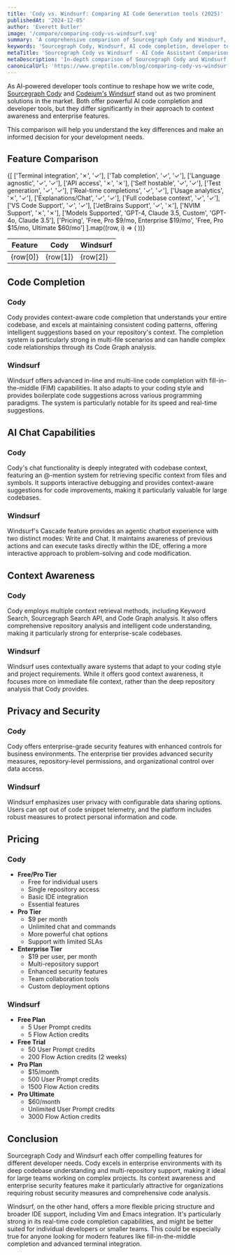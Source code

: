 ```yaml
---
title: 'Cody vs. Windsurf: Comparing AI Code Generation tools (2025)'
publishedAt: '2024-12-05'
author: 'Everett Butler'
image: '/compare/comparing-cody-vs-windsurf.svg'
summary: 'A comprehensive comparison of Sourcegraph Cody and Windsurf, two leading AI-powered development assistants, examining their features, pricing, and capabilities to help developers make an informed choice.'
keywords: 'Sourcegraph Cody, Windsurf, AI code completion, developer tools, code generation, IDE integration, AI programming assistant'
metaTitle: 'Sourcegraph Cody vs Windsurf - AI Code Assistant Comparison (2025)'
metaDescription: 'In-depth comparison of Sourcegraph Cody and Windsurf, exploring their features, pricing, and capabilities to help developers choose the right AI coding assistant.'
canonicalUrl: 'https://www.greptile.com/blog/comparing-cody-vs-windsurf'
---
```


As AI-powered developer tools continue to reshape how we write code, [Sourcegraph Cody](https://sourcegraph.com/cody) and [Codeium's Windsurf](https://codeium.com/windsurf) stand out as two prominent solutions in the market. Both offer powerful AI code completion and developer tools, but they differ significantly in their approach to context awareness and enterprise features. 

This comparison will help you understand the key differences and make an informed decision for your development needs.

## Feature Comparison

<table style={{
  borderCollapse: 'collapse',
  width: '100%',
  margin: '2rem 0',
  borderRadius: '8px',
  overflow: 'hidden',
  fontSize: '0.95rem',
  lineHeight: '1.5'
}}>
  <thead>
    <tr>
      <th style={{
        backgroundColor: '#f8fafc',
        padding: '1rem',
        textAlign: 'left',
        borderBottom: '1px solid #e2e8f0',
        fontWeight: '600',
        color: '#1a202c'
      }}>Feature</th>
      <th style={{
        backgroundColor: '#f8fafc',
        padding: '1rem',
        textAlign: 'center',
        borderBottom: '1px solid #e2e8f0',
        fontWeight: '600',
        color: '#1a202c'
      }}>Cody</th>
      <th style={{
        backgroundColor: '#f8fafc',
        padding: '1rem',
        textAlign: 'center',
        borderBottom: '1px solid #e2e8f0',
        fontWeight: '600',
        color: '#1a202c'
      }}>Windsurf</th>
    </tr>
  </thead>
  <tbody>
    {[
    ['Terminal integration', '✗', '✓'],
    ['Tab completion', '✓', '✓'],
    ['Language agnostic', '✓', '✓'],
    ['API access', '✗', '✗'],
    ['Self hostable', '✓', '✓'],
    ['Test generation', '✓', '✓'],
    ['Real-time completions', '✓', '✓'],
    ['Usage analytics', '✗', '✓'],
    ['Explanations/Chat', '✓', '✓'],
    ['Full codebase context', '✓', '✓'],
    ['VS Code Support', '✓', '✓'],
    ['JetBrains Support', '✓', '✗'],
    ['NVIM Support', '✗', '✗'],
    ['Models Supported', 'GPT-4, Claude 3.5, Custom', 'GPT-4o, Claude 3.5'],
    ['Pricing', 'Free, Pro $9/mo, Enterprise $19/mo', 'Free, Pro $15/mo, Ultimate $60/mo']
].map((row, i) => (
      <tr key={i} style={{ 
        backgroundColor: 'white',
        transition: 'background-color 0.2s'
      }}>
        <td style={{
          padding: '1rem',
          borderBottom: '1px solid #e2e8f0',
          fontWeight: '500',
          backgroundColor: '#f8fafc'
        }}>{row[0]}</td>
        <td style={{
          padding: '1rem',
          borderBottom: '1px solid #e2e8f0',
          textAlign: 'center',
          color: row[1] === '✓' ? '#22c55e' : row[1] === '✗' ? '#ef4444' : '#1a202c',
          fontSize: (row[1] === '✓' || row[1] === '✗') ? '1.5rem' : '0.95rem'
        }}>{row[1]}</td>
        <td style={{
          padding: '1rem',
          borderBottom: '1px solid #e2e8f0',
          textAlign: 'center',
          color: row[2] === '✓' ? '#22c55e' : row[2] === '✗' ? '#ef4444' : '#1a202c',
          fontSize: (row[2] === '✓' || row[2] === '✗') ? '1.5rem' : '0.95rem'
        }}>{row[2]}</td>
      </tr>
    ))}
  </tbody>
</table>

## Code Completion

### Cody
Cody provides context-aware code completion that understands your entire codebase, and excels at maintaining consistent coding patterns, offering intelligent suggestions based on your repository's context. The completion system is particularly strong in multi-file scenarios and can handle complex code relationships through its Code Graph analysis.

### Windsurf
Windsurf offers advanced in-line and multi-line code completion with fill-in-the-middle (FIM) capabilities. It also adapts to your coding style and provides boilerplate code suggestions across various programming paradigms. The system is particularly notable for its speed and real-time suggestions.

## AI Chat Capabilities

### Cody
Cody's chat functionality is deeply integrated with codebase context, featuring an @-mention system for retrieving specific context from files and symbols. It supports interactive debugging and provides context-aware suggestions for code improvements, making it particularly valuable for large codebases.

### Windsurf
Windsurf's Cascade feature provides an agentic chatbot experience with two distinct modes: Write and Chat. It maintains awareness of previous actions and can execute tasks directly within the IDE, offering a more interactive approach to problem-solving and code modification.

## Context Awareness

### Cody
Cody employs multiple context retrieval methods, including Keyword Search, Sourcegraph Search API, and Code Graph analysis. It also offers comprehensive repository analysis and intelligent code understanding, making it particularly strong for enterprise-scale codebases.

### Windsurf
Windsurf uses contextually aware systems that adapt to your coding style and project requirements. While it offers good context awareness, it focuses more on immediate file context, rather than the deep repository analysis that Cody provides.

## Privacy and Security

### Cody
Cody offers enterprise-grade security features with enhanced controls for business environments. The enterprise tier provides advanced security measures, repository-level permissions, and organizational control over data access.

### Windsurf
Windsurf emphasizes user privacy with configurable data sharing options. Users can opt out of code snippet telemetry, and the platform includes robust measures to protect personal information and code.

## Pricing

### Cody
- **Free/Pro Tier**
  - Free for individual users
  - Single repository access
  - Basic IDE integration
  - Essential features
- **Pro Tier**
  - $9 per month
  - Unlimited chat and commands
  - More powerful chat options
  - Support with limited SLAs
- **Enterprise Tier**
  - $19 per user, per month
  - Multi-repository support
  - Enhanced security features
  - Team collaboration tools
  - Custom deployment options

### Windsurf
- **Free Plan**
  - 5 User Prompt credits
  - 5 Flow Action credits
- **Free Trial**
  - 50 User Prompt credits
  - 200 Flow Action credits (2 weeks)
- **Pro Plan**
  - $15/month
  - 500 User Prompt credits
  - 1500 Flow Action credits
- **Pro Ultimate**
  - $60/month
  - Unlimited User Prompt credits
  - 3000 Flow Action credits

## Conclusion

Sourcegraph Cody and Windsurf each offer compelling features for different developer needs. Cody excels in enterprise environments with its deep codebase understanding and multi-repository support, making it ideal for large teams working on complex projects. Its context awareness and enterprise security features make it particularly attractive for organizations requiring robust security measures and comprehensive code analysis.

Windsurf, on the other hand, offers a more flexible pricing structure and broader IDE support, including Vim and Emacs integration. It's particularly strong in its real-time code completion capabilities, and might be better suited for individual developers or smaller teams. This could be especially true for anyone looking for modern features like fill-in-the-middle completion and advanced terminal integration.
